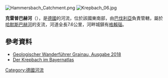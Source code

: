 {{No footnotes|time=2020-12-09T08:04:11+00:00}}
{{Coord|47.47710|N|11.05054|E|display=title}}
[[Image:Hammersbach_Catchment.png|right]]
[[Image:Krepbach_06.jpg|right]]

'''克雷普巴赫河'''（{{lang-de|Krepbach}}），是[[德國|德國]]的河流，位於該國東南部，由[[巴伐利亞|巴伐利亞]]負責管轄，屬於[[哈默斯巴赫河_(洛伊薩赫河支流)|哈默斯巴赫河]]的支流，河道全長7.6公里，河畔城鎮有[[格賴瑙|格賴瑙]]。

==參考資料==
* [https://www.grainau.de/action/download?id={b3163689-00df-392c-bc78-907954c8aa9d} Geologischer Wanderführer Grainau, Ausgabe 2018] {{Wayback|url=https://www.grainau.de/action/download?id=%7Bb3163689-00df-392c-bc78-907954c8aa9d%7D |date=20180922140423 }}
* [https://v.bayern.de/Q9pn2 Der Krepbach im Bayernatlas]

{{Germany-geo-stub}}
[[Category:德國河流|Category:德國河流]]